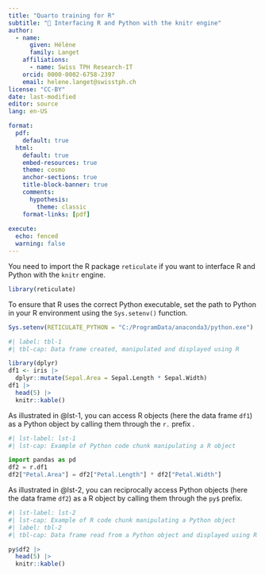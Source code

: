 ```yaml
---
title: "Quarto training for R"
subtitle: "📘 Interfacing R and Python with the knitr engine"
author:
  - name:
      given: Hélène
      family: Langet
    affiliations:
      - name: Swiss TPH Research-IT
    orcid: 0000-0002-6758-2397
    email: helene.langet@swisstph.ch
license: "CC-BY"
date: last-modified
editor: source
lang: en-US

format:
  pdf:
    default: true
  html:
    default: true
    embed-resources: true
    theme: cosmo
    anchor-sections: true
    title-block-banner: true
    comments:
      hypothesis: 
        theme: classic
    format-links: [pdf]
    
execute:
  echo: fenced
  warning: false
---
```


You need to import the R package `reticulate` if you want to interface R and Python with the `knitr` engine.

```r
library(reticulate)
```

To ensure that R uses the correct Python executable, set the path to Python in your R environment using the `Sys.setenv()` function.

```r
Sys.setenv(RETICULATE_PYTHON = "C:/ProgramData/anaconda3/python.exe")
```

```r
#| label: tbl-1
#| tbl-cap: Data frame created, manipulated and displayed using R

library(dplyr)
df1 <- iris |>
  dplyr::mutate(Sepal.Area = Sepal.Length * Sepal.Width)
df1 |>
  head(5) |>
  knitr::kable()
```

As illustrated in @lst-1, you can access R objects (here the data frame `df1`) as a Python object by calling them through the `r.` prefix .

```python
#| lst-label: lst-1
#| lst-cap: Example of Python code chunk manipulating a R object

import pandas as pd
df2 = r.df1
df2["Petal.Area"] = df2["Petal.Length"] * df2["Petal.Width"]
```

As illustrated in @lst-2, you can reciprocally access Python objects (here the data frame `df2`) as a R object by calling them through the `py$` prefix.

```r
#| lst-label: lst-2
#| lst-cap: Example of R code chunk manipulating a Python object
#| label: tbl-2
#| tbl-cap: Data frame read from a Python object and displayed using R

py$df2 |>
  head(5) |>
  knitr::kable()
```
